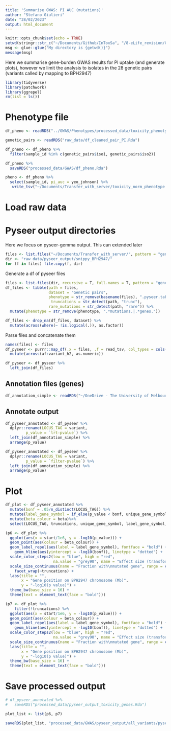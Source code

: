 ```yaml
---
title: 'Summarise GWAS: PI AUC (mutations)'
author: "Stefano Giulieri"
date: "28/02/2023"
output: html_document
---
```


```r
knitr::opts_chunk$set(echo = TRUE)
setwd(stringr::str_c("~/Documents/Github/InToxSa", "/8-eLife_revision/Genetic_pairs"))
msg <- glue::glue("My directory is {getwd()}")
message(msg)
```

Here we summarise gene-burden GWAS results for PI uptake (and generate plots), however we limit the analysis to isolates in the 28 genetic pairs (variants called by mapping to BPH2947)

```r
library(tidyverse)
library(patchwork)
library(ggrepel)
rm(list = ls())
```

# Phenotype file

```r
df_pheno <- readRDS("../GWAS/Phenotypes/processed_data/toxicity_phenotype_with_norm.Rda")

genetic_pairs <- readRDS("raw_data/df_cleaned_pair_PI.Rda")

df_pheno <- df_pheno %>%
  filter(sample_id %in% c(genetic_pairs$iso1, genetic_pairs$iso2))

df_pheno %>%
  saveRDS("processed_data/GWAS/df_pheno.Rda")

pheno <- df_pheno %>%
  select(sample_id, pi_auc = yeo_johnson) %>%
   write_tsv("~/Documents/Transfer_with_server/toxicity_norm_phenotype.tab")
```



# Load raw data

# Pyseer output directories

Here we focus on pyseer-gemma output. This can extended later

```r
files <- list.files("~/Documents/Transfer_with_server/", pattern = "genes.toxicity.*pyseer.tab", full.names = T)
dir <- "raw_data/pyseer_output/snippy_BPH2947/"
for (f in files) file.copy(f, dir)
```

Generate a df of pyseer files

```r
files <- list.files(dir, recursive = T, full.names = T, pattern = "genes.toxicity.*pyseer.tab")
df_files <- tibble(path = files,
                   dataset = "Genetic pairs",
                   phenotype = str_remove(basename(files), ".pyseer.tab"),
                    truncations = str_detect(path, "trunc"),
                   rare_mutations = str_detect(path, "rare")) %>%
  mutate(phenotype = str_remove(phenotype, ".*mutations.|.*genes."))

df_files <- drop_na(df_files, dataset) %>%
  mutate(across(where(~ !is.logical(.)), as.factor)) 
```

Parse files and concatenate them

```r
names(files) <- files
df_pyseer <- purrr::map_df(.x = files, .f = read_tsv, col_types = cols(.default = "c"), .id = "path") %>%
  mutate(across(af:variant_h2, as.numeric))

df_pyseer <- df_pyseer %>%
  left_join(df_files)
```

## Annotation files (genes)

```r
df_annotation_simple <- readRDS("~/OneDrive - The University of Melbourne/R/SAUREUS-GENERAL/ref_genomes/processed_data/BPH2947/df_blastp_BPH2947_neb_curated.Rda")
```

## Annotate output

```r
df_pyseer_annotated <- df_pyseer %>%
  dplyr::rename(LOCUS_TAG = variant,
         p_value = `lrt-pvalue`) %>%
  left_join(df_annotation_simple) %>%
  arrange(p_value)

df_pyseer_annotated <- df_pyseer %>%
  dplyr::rename(LOCUS_TAG = variant,
         p_value = `filter-pvalue`) %>%
  left_join(df_annotation_simple) %>%
  arrange(p_value)
```

# Plot 

```r
df_plot <- df_pyseer_annotated %>%
  mutate(bonf = .05/n_distinct(LOCUS_TAG)) %>%
  mutate(label_gene_symbol = if_else(p_value < bonf, unique_gene_symbol, NA_character_)) %>%
  mutate(beta_colour = beta)%>%
  select(LOCUS_TAG, truncations, unique_gene_symbol, label_gene_symbol, af, p_value, bonf, beta_colour, start)

(p6 <- df_plot %>%
  ggplot(aes(x = start/1e6, y = -log10(p_value))) +
  geom_point(aes(colour = beta_colour)) +
  geom_label_repel(aes(label = label_gene_symbol), fontface = "bold") +
    geom_hline(aes(yintercept = -log10(bonf)), linetype = "dotted") +
  scale_color_steps2(low = "blue", high = "red",
                     na.value = "grey90", name = "Effect size (transformed)") +
  scale_size_continuous(name = "Fraction with\nmutated gene", range = c(3,10)) +
    facet_wrap(~truncations) +
  labs(title = "",
       x = "Gene position on BPH2947 chromosome (Mb)",
       y = "-log10(p value)") +
  theme_bw(base_size = 16) +
  theme(text = element_text(face = "bold")))

(p7 <- df_plot %>%
    filter(!truncations) %>%
  ggplot(aes(x = start/1e6, y = -log10(p_value))) +
  geom_point(aes(colour = beta_colour)) +
  geom_label_repel(aes(label = label_gene_symbol), fontface = "bold") +
    geom_hline(aes(yintercept = -log10(bonf)), linetype = "dotted") +
  scale_color_steps2(low = "blue", high = "red",
                     na.value = "grey90", name = "Effect size (transformed)") +
  scale_size_continuous(name = "Fraction with\nmutated gene", range = c(3,10)) +
  labs(title = "",
       x = "Gene position on BPH2947 chromosome (Mb)",
       y = "-log10(p value)") +
  theme_bw(base_size = 16) +
  theme(text = element_text(face = "bold")))
```



# Save processed output

```r
# df_pyseer_annotated %>%
#   saveRDS("processed_data/pyseer_output_toxicity_genes.Rda")

plot_list <- list(p6, p7)

saveRDS(plot_list, "processed_data/GWAS/pyseer_output/all_variants/pyseer_output_toxicity_genes_all_plots.Rda")
```

